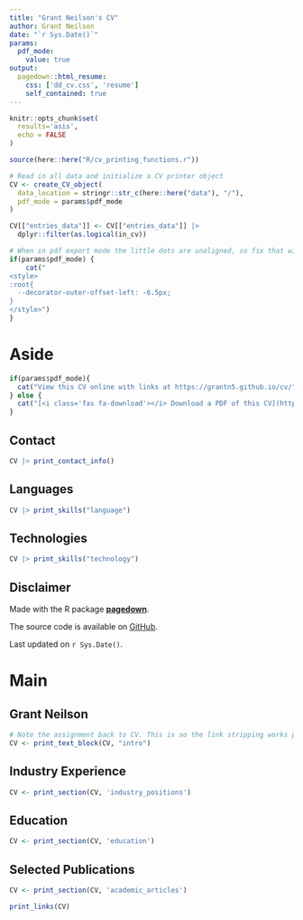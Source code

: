 ```yaml
---
title: "Grant Neilson's CV"
author: Grant Neilson
date: "`r Sys.Date()`"
params:
  pdf_mode:
    value: true
output:
  pagedown::html_resume:
    css: ['dd_cv.css', 'resume']
    self_contained: true
---
```


```r
knitr::opts_chunk$set(
  results='asis', 
  echo = FALSE
)

source(here::here("R/cv_printing_functions.r"))

# Read in all data and initialize a CV printer object
CV <- create_CV_object(
  data_location = stringr::str_c(here::here("data"), "/"),
  pdf_mode = params$pdf_mode
)

CV[["entries_data"]] <- CV[["entries_data"]] |>
  dplyr::filter(as.logical(in_cv))

```


```r
# When in pdf export mode the little dots are unaligned, so fix that with some conditional CSS.
if(params$pdf_mode) {
    cat("
<style>
:root{
  --decorator-outer-offset-left: -6.5px;
}
</style>")
}
```


Aside
================================================================================

```r
if(params$pdf_mode){
  cat("View this CV online with links at https://grantn5.github.io/cv/")
} else {
  cat("[<i class='fas fa-download'></i> Download a PDF of this CV](https://github.com/grantn5/cv/raw/gh-pages/cv.pdf)")
}
```

Contact {#contact}
--------------------------------------------------------------------------------

```r
CV |> print_contact_info()
```


Languages {#languages}
--------------------------------------------------------------------------------

```r
CV |> print_skills("language")
```

Technologies {#technologies}
--------------------------------------------------------------------------------

```r
CV |> print_skills("technology")
```



Disclaimer {#disclaimer}
--------------------------------------------------------------------------------

Made with the R package [**pagedown**](https://github.com/rstudio/pagedown). 

The source code is available on [GitHub](https://github.com/grantn5/cv).

Last updated on `r Sys.Date()`.



Main
================================================================================

Grant Neilson {#title}
--------------------------------------------------------------------------------

```r
# Note the assignment back to CV. This is so the link stripping works properly in PDF mode
CV <- print_text_block(CV, "intro") 
```

Industry Experience {data-icon=laptop}
--------------------------------------------------------------------------------

```r
CV <- print_section(CV, 'industry_positions')
```


Education {data-icon=graduation-cap data-concise=true}
--------------------------------------------------------------------------------

```r
CV <- print_section(CV, 'education')
```


Selected Publications {data-icon=book}
--------------------------------------------------------------------------------

```r
CV <- print_section(CV, 'academic_articles')
```


```r
print_links(CV)
```

